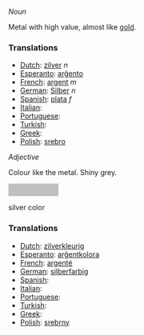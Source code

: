 ''Noun''

Metal with high value, almost like [[gold]].

===Translations===

* [[Dutch]]: [[zilver]] ''n''
* [[Esperanto]]: [[arĝento]]
* [[French]]: [[argent]] ''m''
* [[German]]: [[Silber]] ''n''
* [[Spanish]]: [[plata]] ''f''
* [[Italian]]: [[]]
* [[Portuguese]]: [[]]
* [[Turkish]]: [[]]
* [[Greek]]: [[]]
* [[Polish]]: [[srebro]]


''Adjective''

Colour like the metal. Shiny grey.
<div style="background-color:#C0C0C0; width:100px; height:25px;text-align:center">&nbsp;</div>silver color
===Translations===

* [[Dutch]]: [[zilverkleurig]]
* [[Esperanto]]: [[arĝentkolora]]
* [[French]]: [[argenté]]
* [[German]]: [[silberfarbig]]
* [[Spanish]]: [[]]
* [[Italian]]: [[]]
* [[Portuguese]]: [[]]
* [[Turkish]]: [[]]
* [[Greek]]: [[]]
* [[Polish]]: [[srebrny]]
